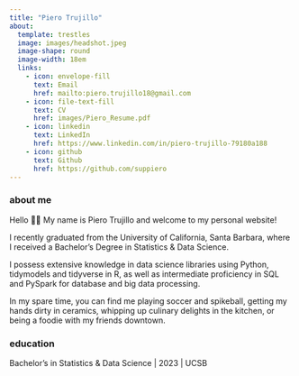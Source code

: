 ```yaml
---
title: "Piero Trujillo"
about:
  template: trestles
  image: images/headshot.jpeg
  image-shape: round
  image-width: 18em
  links:
    - icon: envelope-fill
      text: Email
      href: mailto:piero.trujillo18@gmail.com
    - icon: file-text-fill
      text: CV
      href: images/Piero_Resume.pdf
    - icon: linkedin
      text: LinkedIn
      href: https://www.linkedin.com/in/piero-trujillo-79180a188
    - icon: github
      text: Github
      href: https://github.com/suppiero
---
```


### about me

Hello 👋🏽 My name is Piero Trujillo and welcome to my personal website!

I recently graduated from the University of California, Santa Barbara, where I received a Bachelor's Degree in Statistics & Data Science.

I possess extensive knowledge in data science libraries using Python, tidymodels and tidyverse in R, as well as intermediate proficiency in SQL and PySpark for database and big data processing.

In my spare time, you can find me playing soccer and spikeball, getting my hands dirty in ceramics, whipping up culinary delights in the kitchen, or being a foodie with my friends downtown.

### education

Bachelor's in Statistics & Data Science \| 2023 \| UCSB
